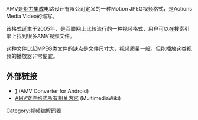 {{NoteTA|G1=IT}}
AMV是[[炬力集成|炬力集成]]电路设计有限公司定义的一种Motion JPEG视频格式，是Actions Media Video的缩写。

该格式诞生于2005年，是互联网上比较流行的一种视频格式，用户可以在搜索引擎上找到很多AMV视频文件。

这种文件比起MPEG类文件的缺点是文件尺寸大，视频质量一般。但能播放这类视频的播放器非常便宜。


==外部链接==
* [https://play.google.com/store/apps/details?id=com.amvtools.amvconverter] (AMV Converter for Android)
* [http://wiki.multimedia.cx/index.php?title=AMV AMV文件格式所有相关内容]{{Wayback|url=http://wiki.multimedia.cx/index.php?title=AMV |date=20090620003618 }} (MultimediaWiki) {{en}}


{{多媒體壓縮格式}}
[[Category:视频编解码器|Category:视频编解码器]]